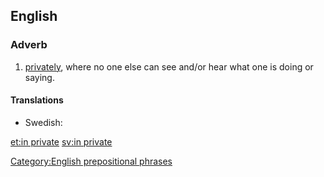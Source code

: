 ==English==

===Adverb===
{{en-adv|head=[[in]] [[private]]}}

# [[privately]], where no one else can see and/or hear what one is doing or saying.

====Translations====
{{trans-top|privately}}
* Swedish: {{t|sv|i enrum}}
{{trans-mid}}
{{trans-bottom}}

[[Category:English prepositional phrases]]

[[et:in private]]
[[sv:in private]]